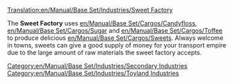 [[Translation:en/Manual/Base Set/Industries/Sweet Factory]]

{{en/Manual/Base Set/Industries/Industries|image=en/SweetFactory.png.png
|name=Sweet Factory
|climates=[[en/Manual/Climates]]
|accepts=[[en/Manual/Base Set/Cargos/Candyfloss]], [[en/Manual/Base Set/Cargos/Sugar]], [[en/Manual/Base Set/Cargos/Toffee]]
|produces=[[en/Manual/Base Set/Cargos/Sweets]]
|notes=Not present in other [[en/Manual/Climates]].
}}

The '''Sweet Factory''' uses [[en/Manual/Base Set/Cargos/Candyfloss]], [[en/Manual/Base Set/Cargos/Sugar]] and [[en/Manual/Base Set/Cargos/Toffee]] to produce delicious [[en/Manual/Base Set/Cargos/Sweets]]. Always welcome in towns, sweets can give a good supply of money for your transport empire due to the large amount of raw materials the sweet factory accepts.

{{en/Manual/Base Set/Industries/Navbox Industries}}

[[Category:en/Manual/Base Set/Industries/Secondary Industries]]
[[Category:en/Manual/Base Set/Industries/Toyland Industries]]